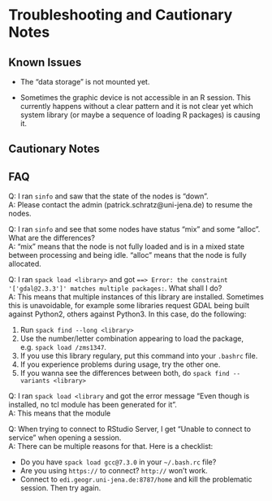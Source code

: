 # Troubleshooting and Cautionary Notes

## Known Issues

- The "data storage" is not mounted yet.

- Sometimes the graphic device is not accessible in an R session. This currently happens without a clear pattern and it is not clear yet which system library (or maybe a sequence of loading R packages) is causing it.

## Cautionary Notes


## FAQ

Q: I ran `sinfo` and saw that the state of the nodes is "down".  
A: Please contact the admin (patrick.schratz@uni-jena.de) to resume the nodes.

Q: I ran `sinfo` and see that some nodes have status "mix" and some "alloc". What are the differences?  
A: "mix" means that the node is not fully loaded and is in a mixed state between processing and being idle. "alloc" means that the node is fully allocated.

Q: I ran `spack load <library>` and got `==> Error: the constraint '['gdal@2.3.3']' matches multiple packages:`. What shall I do?  
A: This means that multiple instances of this library are installed. Sometimes this is unavoidable, for example some libraries request GDAL being built against Python2, others against Python3. In this case, do the following:

1. Run `spack find --long <library>`
2. Use the number/letter combination appearing to load the package, e.g. `spack load /zms1347`.
3. If you use this library regulary, put this command into your `.bashrc` file.
4. If you experience problems during usage, try the other one.
5. If you wanna see the differences between both, do `spack find --variants <library>`

Q: I ran `spack load <library` and got the error message "Even though <library> is installed, no tcl module has been generated for it".  
A: This means that the module 

Q: When trying to connect to RStudio Server, I get "Unable to connect to service" when opening a session.  
A: There can be multiple reasons for that. Here is a checklist:

- Do you have `spack load gcc@7.3.0` in your `~/.bash.rc` file?
- Are you using `https://` to connect? `http://` won't work.
- Connect to `edi.geogr.uni-jena.de:8787/home` and kill the problematic session. Then try again.
